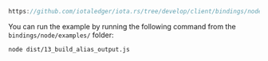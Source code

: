 
<DotEnvWarning />

```ts reference
https://github.com/iotaledger/iota.rs/tree/develop/client/bindings/nodejs/examples/13_build_alias_output.ts
```

You can run the example by running the following command from the `bindings/node/examples/` folder:

```bash
node dist/13_build_alias_output.js
```
